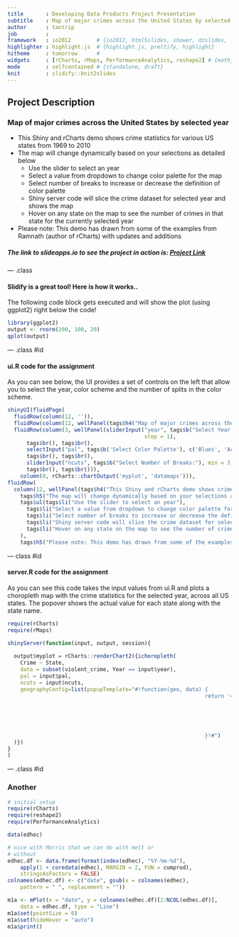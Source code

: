 ---
title       : Developing Data Products Project Presentation
subtitle    : Map of major crimes across the United States by selected year
author      : tantrip
job         : 
framework   : io2012        # {io2012, html5slides, shower, dzslides, ...}
highlighter : highlight.js  # {highlight.js, prettify, highlight}
hitheme     : tomorrow      # 
widgets     : [rCharts, rMaps, PerformanceAnalytics, reshape2] # {mathjax, quiz, bootstrap}
mode        : selfcontained # {standalone, draft}
knit        : slidify::knit2slides
---

## Project Description

### Map of major crimes across the United States by selected year

  * This Shiny and rCharts demo shows crime statistics for various US states from 1969 to 2010  
  * The map will change dynamically based on your selections as detailed below   
    - Use the slider to select an year   
    - Select a value from dropdown to change color palette for the map   
    - Select number of breaks to increase or decrease the definition of color palette   
    - Shiny server code will slice the crime dataset for selected year and shows the map   
    - Hover on any state on the map to see the number of crimes in that state for the currently selected year   

  * Please note: This demo has drawn from some of the examples from Ramnath (author of rCharts) with updates and additions

##### The link to slideapps.io to see the project in action is: [Project Link](http://tantrip.shinyapps.io/ddp-project/)

--- .class

#### Slidify is a great tool! Here is how it works..

The following code block gets executed and will show the plot (using ggplot2) right below the code!

```{r block2, echo=TRUE, fig.width=8, fig.height=5}
library(ggplot2)
output <- rnorm(200, 100, 20)
qplot(output)
```

--- .class #id


#### ui.R code for the assignment

As you can see below, the UI provides a set of controls on the left that allow you to select the year, color scheme and the number of splits in the color scheme.


``` {r, eval=FALSE, echo=TRUE, results='hide'}
shinyUI(fluidPage(
  fluidRow(column(12, '')),
  fluidRow(column(12, wellPanel(tags$h4("Map of major crimes across the United States by selected year")))),
  fluidRow(column(3, wellPanel(sliderInput("year", tags$b("Select Year:"), min = 1969, max = 2010, value = 1995, 
                                           step = 1),
      tags$br(), tags$br(),
      selectInput("pal", tags$b('Select Color Palette'), c('Blues', 'Accent', 'PuRd', 'Purples', 'OrRd', 'Oranges', 'Greys')),
      tags$br(), tags$br(),
      sliderInput("ncuts", tags$b("Select Number of Breaks:"), min = 3, max = 8, value = 7, step = 1),
      tags$br(), tags$br())),
    column(8, rCharts::chartOutput('myplot', 'datamaps'))),
fluidRow(
  column(12, wellPanel(tags$h4("This Shiny and rCharts demo shows crime statistics for various US states from 1969 to 2010"),
    tags$h5("The map will change dynamically based on your selections as detailed below"),
    tags$ul(tags$li("Use the slider to select an year"),
      tags$li("Select a value from dropdown to change color palette for the map"),
      tags$li("Select number of breaks to increase or decrease the definition of color palette"),
      tags$li("Shiny server code will slice the crime dataset for selected year and show the chloropleth map"),
      tags$li("Hover on any state on the map to see the number of crimes in that state for the currently selected year")
    ),
    tags$h5("Please note: This demo has drawn from some of the examples from Ramnath (author of rCharts) with updates and additions"))))))
```

--- class #id

#### server.R code for the assignment

As you can see this code takes the input values from ui.R and plots a choropleth map with the crime statistics for the selected year, across all US states. The popover shows the actual value for each state along with the state name.


``` {r, eval=FALSE, echo=TRUE, results='hide'}
require(rCharts)
require(rMaps)

shinyServer(function(input, output, session){
  
  output$myplot = rCharts::renderChart2({ichoropleth(
    Crime ~ State, 
    data = subset(violent_crime, Year == input$year),
    pal = input$pal,
    ncuts = input$ncuts,
    geographyConfig=list(popupTemplate="#!function(geo, data) {
                                                              return '<div class=\"hoverinfo\"><strong>'+
                                                                        geo.properties.name +
                                                                        '<br>' + 
                                                                        'Total violent crimes: ' + 
                                                                        data.Crime +
                                                                        '</strong></div>';
                                                              }!#")
  )})
}
)
```

--- .class #id

### Another

``` {r, echo=TRUE, results='hide'}
# initial setup
require(rCharts)
require(reshape2)
require(PerformanceAnalytics)

data(edhec)

# nice with Morris that we can do with melt or
# without
edhec.df <- data.frame(format(index(edhec), "%Y-%m-%d"), 
    apply(1 + coredata(edhec), MARGIN = 2, FUN = cumprod), 
    stringsAsFactors = FALSE)
colnames(edhec.df) <- c("date", gsub(x = colnames(edhec), 
    pattern = " ", replacement = ""))

m1a <- mPlot(x = "date", y = colnames(edhec.df)[2:NCOL(edhec.df)], 
    data = edhec.df, type = "Line")
m1a$set(pointSize = 0)
m1a$set(hideHover = "auto")
m1a$print()

```

